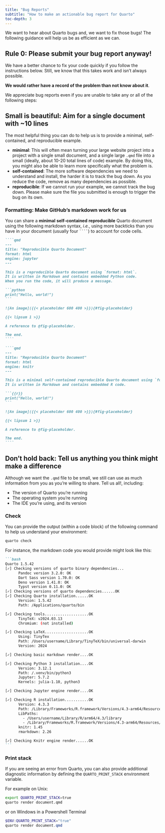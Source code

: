 ```yaml
---
title: "Bug Reports"
subtitle: "How to make an actionable bug report for Quarto"
toc-depth: 3
---
```


We want to hear about Quarto bugs and, we want to fix those bugs! The following guidance will help us be as efficient as we can.

## Rule 0: Please submit your bug report anyway!

We have a better chance to fix your code quickly if you follow the instructions below. Still, we know that this takes work and isn't always possible.

**We would rather have a record of the problem than not know about it**.

We appreciate bug reports even if you are unable to take any or all of the following steps:

## Small is beautiful: Aim for a single document with \~10 lines

The most helpful thing you can do to help us is to provide a minimal, self-contained, and reproducible example.

- **minimal**: This will often mean turning your large website project into a project with a single small document, and a single large `.qmd` file into a small (ideally, about 10-20 total lines of code) example. By doing this, you might also be able to learn more specifically what the problem is.
- **self-contained**: The more software dependencies we need to understand and install, the harder it is to track the bug down. As you reduce the code, remove as many dependencies as possible.
- **reproducible**: If we cannot run your example, we cannot track the bug down. Please make sure the file you submitted is enough to trigger the bug on its own.

### Formatting: Make GitHub's markdown work for us {#formatting-make-githubs-markdown-work-for-us}

You can share a **minimal** **self-contained** **reproducible** Quarto document using the following markdown syntax, _i.e._, using more backticks than you have in your document (usually four ` ```` `) to account for code cells.

::: {layout-ncol="2"}

`````md
````qmd
---
title: "Reproducible Quarto Document"
format: html
engine: jupyter
---

This is a reproducible Quarto document using `format: html`.
It is written in Markdown and contains embedded Python code.
When you run the code, it will produce a message.

```python
print("Hello, world!")
```

![An image]({{< placeholder 600 400 >}}){#fig-placeholder}

{{< lipsum 1 >}}

A reference to @fig-placeholder.

The end.
````
`````

`````md
````qmd
---
title: "Reproducible Quarto Document"
format: html
engine: knitr
---

This is a minimal self-contained reproducible Quarto document using `format: html` and `knitr` engine.
It is written in Markdown and contains embedded R code.

```{{r}}
print("Hello, world!")
```

![An image]({{< placeholder 600 400 >}}){#fig-placeholder}

{{< lipsum 1 >}}

A reference to @fig-placeholder.

The end.
````
`````

:::

## Don't hold back: Tell us anything you think might make a difference

Although we want the `.qmd` file to be small, we still can use as much information from you as you're willing to share. Tell us all!, including:

- The version of Quarto you're running
- The operating system you're running
- The IDE you're using, and its version

### Check

You can provide the output (within a code block) of the following command to help us understand your environment:

```bash
quarto check
```

For instance, the markdown code you would provide might look like this:

````md
```bash
Quarto 1.5.42
[✓] Checking versions of quarto binary dependencies...
      Pandoc version 3.2.0: OK
      Dart Sass version 1.70.0: OK
      Deno version 1.41.0: OK
      Typst version 0.11.0: OK
[✓] Checking versions of quarto dependencies......OK
[✓] Checking Quarto installation......OK
      Version: 1.5.42
      Path: /Applications/quarto/bin

[✓] Checking tools....................OK
      TinyTeX: v2024.03.13
      Chromium: (not installed)

[✓] Checking LaTeX....................OK
      Using: TinyTex
      Path: /Users/username/Library/TinyTeX/bin/universal-darwin
      Version: 2024

[✓] Checking basic markdown render....OK

[✓] Checking Python 3 installation....OK
      Version: 3.12.1
      Path: /.venv/bin/python3
      Jupyter: 5.7.2
      Kernels: julia-1.10, python3

[✓] Checking Jupyter engine render....OK

[✓] Checking R installation...........OK
      Version: 4.3.3
      Path: /Library/Frameworks/R.framework/Versions/4.3-arm64/Resources
      LibPaths:
        - /Users/username/Library/R/arm64/4.3/library
        - /Library/Frameworks/R.framework/Versions/4.3-arm64/Resources/library
      knitr: 1.45
      rmarkdown: 2.26

[✓] Checking Knitr engine render......OK
```
````

### Print stack

If you are seeing an error from Quarto, you can also provide additional diagnostic information by defining the `QUARTO_PRINT_STACK` environment variable. 

For example on Unix: 

```bash
export QUARTO_PRINT_STACK=true
quarto render document.qmd
```

or on Windows in a Powershell Terminal

```powershell
$ENV:QUARTO_PRINT_STACK="true"
quarto render document.qmd
```
